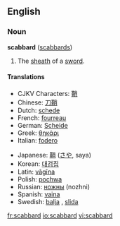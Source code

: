 ==English==

===Noun===
'''scabbard''' ([[scabbards]])

# The [[sheath]] of a [[sword]].

====Translations====
{{top}}
*CJKV Characters: [[鞘]]
*Chinese: [[刀鞘]]
*Dutch: [[schede]] {{f}}
*French: [[fourreau]] {{m}}
*German: [[Scheide]] {{f}}
*Greek: [[θηκάρι]] {{n}}
*Italian: [[fodero]] {{m}}
{{mid}}
*Japanese: [[鞘]] ([[さや]], saya)
*Korean: [[대검집]]
*Latin: [[vagina|vāgīna]] {{f}}
*Polish: [[pochwa]] {{f}} 
*Russian: [[ножны]] {{n}} (nozhni)
*Spanish: [[vaina]] {{f}}
*Swedish: [[balja]] {{c}}, [[slida]] {{c}} 
{{bottom}}

[[fr:scabbard]]
[[io:scabbard]]
[[vi:scabbard]]
